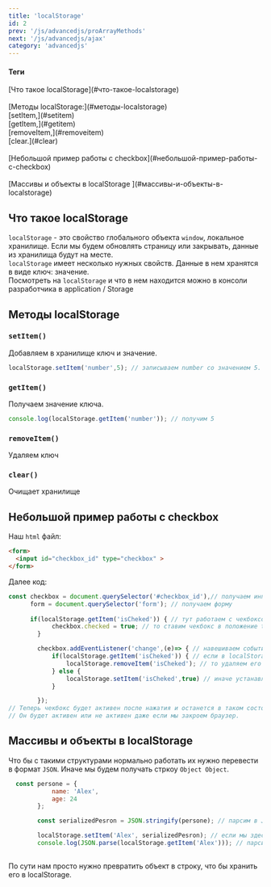 ```yaml
---
title: 'localStorage'
id: 2
prev: '/js/advancedjs/proArrayMethods'
next: '/js/advancedjs/ajax'
category: 'advancedjs'
---
```


<div className = 'mdHead'>

#### Теги
<div className='tag_js'>[Что такое localStorage](#что-такое-localstorage)</div> <br/>
<div className='tag_js'>[Методы localStorage:](#методы-localstorage)</div>
<div className='mini_tag_js'>[setItem,](#setitem)</div>
<div className='mini_tag_js'>[getItem,](#getitem)</div>
<div className='mini_tag_js'>[removeItem,](#removeitem)</div>
<div className='mini_tag_js'>[clear.](#clear)</div> <br/>
<div className='tag_js'>[Небольшой пример работы с checkbox](#небольшой-пример-работы-с-checkbox)</div> <br/>
<div className='tag_js'>[Массивы и объекты в localStorage ](#массивы-и-объекты-в-localstorage)</div>


</div>


## Что такое localStorage ##
`localStorage` - это свойство глобального объекта `window`, локальное хранилище.
Если мы будем обновлять страницу или закрывать, данные из хранилища будут на месте.<br/>
`localStorage` имеет несколько нужных свойств. Данные в нем хранятся в виде ключ: значение.<br/>
Посмотреть на `localStorage` и что в нем находится можно в консоли разработчика в application / Storage

## Методы localStorage
### `setItem()` ###
Добавляем в хранилище ключ и значение.
```javaScript
localStorage.setItem('number',5); // записываем number со значением 5. Если такое свойство есть, то значение просто перезапишется
```

### `getItem()` ###
Получаем значение ключа.
```javaScript
console.log(localStorage.getItem('number')); // получим 5
```
### `removeItem()` ###
Удаляем ключ
### `clear()` ###
Очищает хранилище

## Небольшой пример работы с checkbox ##
Наш `html` файл:
```html
<form>
  <input id="checkbox_id" type="checkbox" >
</form>
```
Далее код:
```javaScript
const checkbox = document.querySelector('#checkbox_id'),// получаем инпут
      form = document.querySelector('form'); // получаем форму
    
      if(localStorage.getItem('isCheked')) { // тут работаем с чекбоксом. Если в хранилище есть isCheked
            checkbox.checked = true; // то ставим чекбокс в положение true то есть с галочкой
        } 

        checkbox.addEventListener('change',(e)=> { // навешиваем событие
            if(localStorage.getItem('isCheked')) { // если в localStorage есть ключ isCheked
                localStorage.removeItem('isCheked'); // то удаляем его
            } else {
                localStorage.setItem('isCheked',true) // иначе устанавливем ключ isCheked и значение true
            }

        });
// Теперь чекбокс будет активен после нажатия и останется в таком состоянии, пока мы еще раз не нажем на него.
// Он будет активен или не активен даже если мы закроем браузер.        
```
## Массивы и объекты в localStorage ##

Что бы с такими структурами нормально работать их нужно перевести в формат `JSON`. Иначе мы будем получать стркоу `Object Object`.

```javaScript
  const persone = {
            name: 'Alex',
            age: 24
        };

        const serializedPesron = JSON.stringify(persone); // парсим в JSON

        localStorage.setItem('Alex', serializedPesron); // если мы здесь значение впишем presone, то в localStorage будет Object Object.
        console.log(JSON.parse(localStorage.getItem('Alex'))); // парсим обратно и получаем наш обычный объект
       
```
 По сути нам просто нужно превратить объект в строку, что бы хранить его в localStorage.

